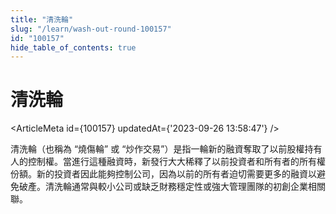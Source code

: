 ```yaml
---
title: "清洗輪"
slug: "/learn/wash-out-round-100157"
id: "100157"
hide_table_of_contents: true
---
```



# 清洗輪

<ArticleMeta id={100157} updatedAt={'2023-09-26 13:58:47'} />
<div className='border-solid border-b border-t-0 my-4 border-[var(--ifm-color-gray-300)]' />

清洗輪（也稱為 “燒傷輪” 或 “炒作交易”）是指一輪新的融資奪取了以前股權持有人的控制權。當進行這種融資時，新發行大大稀釋了以前投資者和所有者的所有權份額。新的投資者因此能夠控制公司，因為以前的所有者迫切需要更多的融資以避免破產。清洗輪通常與較小公司或缺乏財務穩定性或強大管理團隊的初創企業相關聯。

